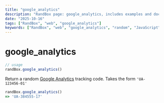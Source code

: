 ```yaml
---
title: "google_analytics"
description: "RandBox page: google_analytics, includes examples and docs."
date: "2025-10-16"
tags: ["RandBox", "web", "google_analytics"]
keywords: ["RandBox", "web", "google_analytics", "random", "JavaScript", "MDX"]
---
```


# google_analytics

```js
// usage
randBox.google_analytics()
```

Return a random [Google Analytics](https://support.google.com/analytics/answer/1032385?hl=en) tracking code. Takes the form `'UA-123456-01'`

```js
randBox.google_analytics()
=> 'UA-384555-17'
```
